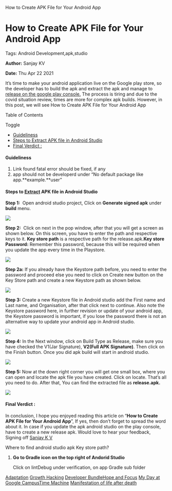    How to Create APK File for Your Android App

How to Create APK File for Your Android App
===========================================

Tags: Android Development,apk,studio

**Author:** Sanjay KV

**Date:** Thu Apr 22 2021

It’s time to make your android application live on the Google play store, so the developer has to build the apk and extract the apk and manage to [release on the google play console.](https://support.google.com/googleplay/android-developer/answer/9859348?hl=en) The process is tiring and due to the covid situation review, times are more for complex apk builds. However, in this post, we will see How to Create APK File for Your Android App

Table of Contents

Toggle

*   [Guideliness](https://recodehive.com/build-apk-in-android-studio/#Guideliness "Guideliness")
*   [Steps to Extract APK file in Android Studio](https://recodehive.com/build-apk-in-android-studio/#Steps_to_Extract_APK_file_in_Android_Studio "Steps to Extract APK file in Android Studio")
*   [Final Verdict :](https://recodehive.com/build-apk-in-android-studio/#Final_Verdict "Final Verdict :")

#### Guideliness

1.  Link found fatal error should be fixed, if any
2.  app should not be developerd under “No default package like app.**example.**user”

#### Steps to [Extract](https://developer.android.com/studio/run) APK file in Android Studio

**Step 1:**  Open android studio project, Click on **Generate signed apk** under **build** menu.

![](https://recodehive.com/wp-content/uploads/2021/05/image-36-1024x404.png)

**Step 2:**  Click on next in the pop window, after that you will get a screen as shown below. On this screen, you have to enter the path and respective keys to it. **Key store path** is a respective path for the release.apk.**Key store Password:** Remember this password, because this will be required when you update the app every time in the Playstore.

![](https://recodehive.com/wp-content/uploads/2021/05/image-37.png)

**Step 2a:** If you already have the Keystore path before, you need to enter the password and proceed else you need to click on Create new button on the Key Store path and create a new Keystore path as shown below.

![](https://recodehive.com/wp-content/uploads/2021/06/image-1.png)

**Step 3:** Create a new Keystore file in Android studio add the First name and Last name, and Organisation, after that click next to continue. Also note the Keystore password here, in further revision or update of your android app, the Keystore password is important, if you lose the password there is not an alternative way to update your android app in Android studio.

![](https://recodehive.com/wp-content/uploads/2021/06/image.png)

**Step 4:** In the Next window, click on Build Type as Release, make sure you have checked the V1(Jar Signature), **V2(Full APK Signature)**. Then click on the Finish button. Once you did apk build will start in android studio.

![](https://recodehive.com/wp-content/uploads/2021/06/image-2.png)

**Step 5:** Now at the down right corner you will get one small box, where you can open and locate the apk file you have created. Click on locate. That’s all you need to do. After that, You can find the extracted file as **release.apk.**

![](https://recodehive.com/wp-content/uploads/2021/06/image-3.png)

#### Final Verdict :

In conclusion, I hope you enjoyed reading this article on “**How to Create APK File for Your Android App**”, If yes, then don’t forget to spread the word about it. In case if you update the apk android studio on the play console, have to create a new release apk. Would love to hear your feedback, Signing off [Sanjay K V](https://recodehive.com/sanjay/)

Where to find android studio apk Key store path?

1.  **Go to Gradle icon on the top right of Andorid Studio**
    
    Click on lintDebug under verification, on app Gradle sub folder
    

[Adaptation](https://recodehive.com/the-adaptation/) [Growth Hacking](https://recodehive.com/tag/growth-hacking/) [Developer Bundle](https://recodehive.com/category/dev-labs/)[Hope and Focus](https://recodehive.com/hopeandfocus/) [My Day at Google Campus](https://recodehive.com/my-day-at-google-campus-hyderabad/)[Time Machine](https://recodehive.com/time-machine-2-0/) [Manifestation of life after death](https://recodehive.com/the-manifestation-of-life-after-death/)